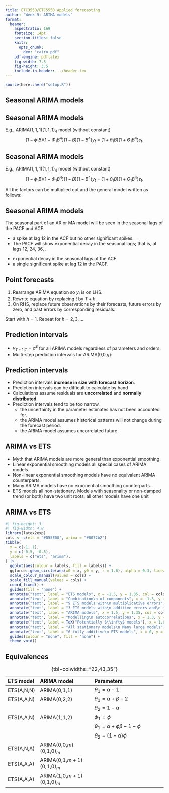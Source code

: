 ```yaml
---
title: ETC3550/ETC5550 Applied forecasting
author: "Week 9: ARIMA models"
format:
  beamer:
    aspectratio: 169
    fontsize: 14pt
    section-titles: false
    knitr:
      opts_chunk:
        dev: "cairo_pdf"
    pdf-engine: pdflatex
    fig-width: 7.5
    fig-height: 3.5
    include-in-header: ../header.tex
---
```


```r
source(here::here("setup.R"))
```

## Seasonal ARIMA models

\begin{center}
\begin{tabular}{rcc}
\toprule
ARIMA & $\underbrace{(p, d, q)}$ & $\underbrace{(P, D, Q)_{m}}$ \\
\midrule
& $\uparrow$ & $\uparrow$ \\
& Non-seasonal part & Seasonal part of \\
& of the model & of the model \\
\bottomrule
\end{tabular}

where $m =$ number of observations per year.
\end{center}



## Seasonal ARIMA models

E.g., ARIMA$(1, 1, 1)(1, 1, 1)_{4}$ model (without constant)\pause
$$(1 - \phi_{1}B)(1 - \Phi_{1}B^{4}) (1 - B) (1 - B^{4})y_{t} ~= ~
(1 + \theta_{1}B) (1 + \Theta_{1}B^{4})\varepsilon_{t}.
$$\pause\vspace*{-1cm}

\setlength{\unitlength}{1mm}
\begin{footnotesize}
\begin{picture}(100,25)(-5,0)
\thinlines
{\put(15,22){\vector(0,1){6}}}
{\put(32,10){\vector(0,1){18}}}
{\put(48,22){\vector(0,1){6}}}
{\put(66,10){\vector(0,1){18}}}
{\put(97,22){\vector(0,1){6}}}
{\put(115,10){\vector(0,1){18}}}
{\put(0,17){$\left(\begin{array}{@{}c@{}} \text{Non-seasonal} \\ \text{AR(1)}
                    \end{array}\right)$}}
{\put(22,5){$\left(\begin{array}{@{}c@{}} \text{Seasonal} \\ \text{AR(1)}
                    \end{array}\right)$}}
{\put(35,17){$\left(\begin{array}{@{}c@{}} \text{Non-seasonal} \\ \text{difference}
                    \end{array}\right)$}}
{\put(55,5){$\left(\begin{array}{@{}c@{}} \text{Seasonal} \\ \text{difference}
                    \end{array}\right)$}}
{\put(85,17){$\left(\begin{array}{@{}c@{}} \text{Non-seasonal} \\ \text{MA(1)}
                    \end{array}\right)$}}
{\put(105,5){$\left(\begin{array}{@{}c@{}} \text{Seasonal} \\ \text{MA(1)}
                    \end{array}\right)$}}
\end{picture}
\end{footnotesize}

\vspace*{10cm}

## Seasonal ARIMA models

E.g., ARIMA$(1, 1, 1)(1, 1, 1)_{4}$ model (without constant)
$$(1 - \phi_{1}B)(1 - \Phi_{1}B^{4}) (1 - B) (1 - B^{4})y_{t} ~= ~
(1 + \theta_{1}B) (1 + \Theta_{1}B^{4})\varepsilon_{t}.
$$\vspace*{-1cm}

All the factors can be multiplied out and the general model
written as follows:\vspace*{-0.7cm}
\begin{align*}
y_{t} &= (1 + \phi_{1})y_{t - 1} - \phi_1y_{t-2} + (1 + \Phi_{1})y_{t - 4}\\
&\text{}
 - (1 + \phi_{1} + \Phi_{1} + \phi_{1}\Phi_{1})y_{t - 5}
 + (\phi_{1} + \phi_{1} \Phi_{1}) y_{t - 6} \\
& \text{} - \Phi_{1} y_{t - 8} + (\Phi_{1} + \phi_{1} \Phi_{1}) y_{t - 9}
  - \phi_{1} \Phi_{1} y_{t - 10}\\
  &\text{}
  + \varepsilon_{t} + \theta_{1}\varepsilon_{t - 1} + \Theta_{1}\varepsilon_{t - 4} + \theta_{1}\Theta_{1}\varepsilon_{t - 5}.
\end{align*}
\vspace*{10cm}

## Seasonal ARIMA models
The seasonal part of an AR or MA model will be seen in the seasonal lags of
the PACF and ACF.

\alert{ARIMA(0,0,0)(0,0,1)$_{12}$ will show:}\vspace*{-0.2cm}

  * a spike at lag 12 in the ACF but no other significant spikes.
  * The PACF will show exponential decay in the seasonal lags; that is, at lags 12, 24, 36, \dots.

\alert{ARIMA(0,0,0)(1,0,0)$_{12}$ will show:}\vspace*{-0.2cm}

  * exponential decay in the seasonal lags of the ACF
  * a single significant spike at lag 12 in the PACF.


## Point forecasts

1. Rearrange ARIMA equation so $y_t$ is on LHS.
2. Rewrite equation by replacing $t$ by $T+h$.
3. On RHS, replace future observations by their forecasts, future errors by zero, and past errors by corresponding residuals.

Start with $h=1$. Repeat for $h=2,3,\dots$.

## Prediction intervals
\fontsize{14}{15}\sf

\begin{block}{95\% prediction interval}
$$\hat{y}_{T+h|T} \pm 1.96\sqrt{v_{T+h|T}}$$
where $v_{T+h|T}$ is estimated forecast variance.
\end{block}\pause\vspace*{-0.3cm}

* $v_{T+1|T}=\hat{\sigma}^2$ for all ARIMA models regardless of parameters and orders.\pause
* Multi-step prediction intervals for ARIMA(0,0,$q$):
\centerline{$\displaystyle y_t = \varepsilon_t + \sum_{i=1}^q \theta_i \varepsilon_{t-i}.$}
\centerline{$\displaystyle
v_{T|T+h} = \hat{\sigma}^2 \left[ 1 + \sum_{i=1}^{h-1} \theta_i^2\right], \qquad\text{for~} h=2,3,\dots.$}

## Prediction intervals

* Prediction intervals **increase in size with forecast horizon**.
* Prediction intervals can be difficult to calculate by hand
* Calculations assume residuals are **uncorrelated** and **normally distributed**.
* Prediction intervals tend to be too narrow.
    * the uncertainty in the parameter estimates has not been accounted for.
    * the ARIMA model assumes historical patterns will not change during the forecast period.
    * the ARIMA model assumes uncorrelated future \rlap{errors}


## ARIMA vs ETS
\fontsize{14}{16}\sf

  * Myth that ARIMA models are more general than exponential smoothing.
  * Linear exponential smoothing models all special cases of ARIMA models.
  * Non-linear exponential smoothing models have no equivalent ARIMA counterparts.
  * Many ARIMA models have no exponential smoothing counterparts.
  * ETS models all non-stationary. Models with seasonality or non-damped trend (or both) have two unit roots; all other models have one unit \rlap{root.}

\vspace*{10cm}

## ARIMA vs ETS

```r
#| fig-height: 3
#| fig-width: 4.8
library(latex2exp)
cols <- c(ets = "#D55E00", arima = "#0072b2")
tibble(
  x = c(-1, 1),
  y = c(-0.5, -0.5),
  labels = c("ets", "arima"),
) |>
  ggplot(aes(colour = labels, fill = labels)) +
  ggforce::geom_circle(aes(x0 = x, y0 = y, r = 1.6), alpha = 0.3, linewidth = 1) +
  scale_colour_manual(values = cols) +
  scale_fill_manual(values = cols) +
  coord_fixed() +
  guides(fill = "none") +
  annotate("text", label = "ETS models", x = -1.5, y = 1.35, col = cols["ets"], fontface = "bold", size = 6, family = "Fira Sans") +
  annotate("text", label = "Combination\n of components", x = -1.3, y = 0.5, col = cols["ets"], size = 2.8, fontface = "bold", family = "Fira Sans") +
  annotate("text", label = "9 ETS models with\n multiplicative errors", x = -1.6, y = -0.5, col = cols["ets"], size = 2.8, family = "Fira Sans") +
  annotate("text", label = "3 ETS models with\n additive errors and\n multiplicative\n seasonality", x = -1.3, y = -1.4, col = cols["ets"], size = 2.8, family = "Fira Sans") +
  annotate("text", label = "ARIMA models", x = 1.5, y = 1.35, col = cols["arima"], fontface = "bold", size = 6, family = "Fira Sans") +
  annotate("text", label = "Modelling\n autocorrelations", x = 1.3, y = 0.5, col = cols["arima"], size = 2.8, fontface = "bold", family = "Fira Sans") +
  annotate("text", label = TeX("Potentially $\\infty$ models"), x = 1.6, y = -0.6, col = cols["arima"], size = 2.8, family = "Fira Sans") +
  annotate("text", label = "All stationary models\n Many large models", x = 1.25, y = -1.5, col = cols["arima"], size = 2.8, family = "Fira Sans") +
  annotate("text", label = "6 fully additive\n ETS models", x = 0, y = -0.6, col = "#6b6859", size = 2.8, family = "Fira Sans") +
  guides(colour = "none", fill = "none") +
  theme_void()
```

## Equivalences
\fontsize{14}{15}\sf

|**ETS model**       | **ARIMA model**              | **Parameters**                        |
| :------------      | :--------------------------  | :-----------------------------------  |
| ETS(A,N,N)         | ARIMA(0,1,1)                 | $\theta_1 = \alpha-1$                 |
| ETS(A,A,N)         | ARIMA(0,2,2)                 | $\theta_1 = \alpha+\beta-2$           |
|                    |                              | $\theta_2 = 1-\alpha$                 |
| ETS(A,A\damped,N)  | ARIMA(1,1,2)                 | $\phi_1=\phi$                         |
|                    |                              | $\theta_1 = \alpha+\phi\beta-1-\phi$  |
|                    |                              | $\theta_2 = (1-\alpha)\phi$           |
| ETS(A,N,A)         | ARIMA(0,0,$m$)(0,1,0)$_m$    |                                       |
| ETS(A,A,A)         | ARIMA(0,1,$m+1$)(0,1,0)$_m$  |                                       |
| ETS(A,A\damped,A)  | ARIMA(1,0,$m+1$)(0,1,0)$_m$  |                                       |

: {tbl-colwidths="22,43,35"}
